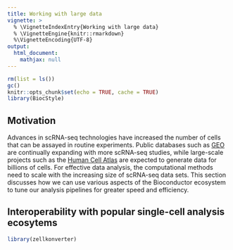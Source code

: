 ```yaml
---
title: Working with large data
vignette: >
  % \VignetteIndexEntry{Working with large data}
  % \VignetteEngine{knitr::rmarkdown}
  %\VignetteEncoding{UTF-8}
output:
  html_document:
    mathjax: null   
---
```


```r
rm(list = ls())
gc()
knitr::opts_chunk$set(echo = TRUE, cache = TRUE)
library(BiocStyle)
```

## Motivation 

Advances in scRNA-seq technologies have increased the number of cells that can 
be assayed in routine experiments.
Public databases such as [GEO](https://www.ncbi.nlm.nih.gov/geo/) are continually
expanding with more scRNA-seq studies, 
while large-scale projects such as the
[Human Cell Atlas](https://www.humancellatlas.org/) are expected to generate
data for billions of cells.
For effective data analysis, the computational methods need to scale with the
increasing size of scRNA-seq data sets.
This section discusses how we can use various aspects of the Bioconductor 
ecosystem to tune our analysis pipelines for greater speed and efficiency.

## Interoperability with popular single-cell analysis ecosytems

```r
library(zellkonverter)
```
